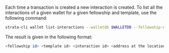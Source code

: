 Each time a transaction is created a new interaction is created. To list all the interactions of a given wallet for a given fellowship and template, use the following command:

```bash
strata-cli wallet list-interactions --walletdb $WALLETDB --fellowship-name $FELLOWSHIP --template-name $TEMPLATE
```

The result is given in the following format:

```bash
<fellowship id> <template id> <interaction id> <address at the location>
```